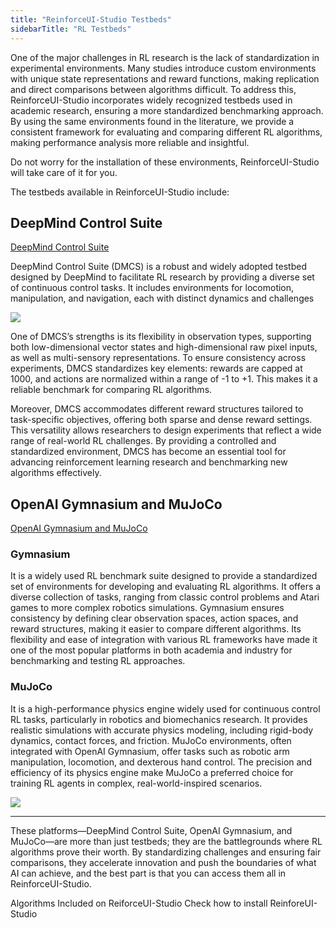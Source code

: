 ```yaml
---
title: "ReinforceUI-Studio Testbeds"
sidebarTitle: "RL Testbeds"
---
```


One of the major challenges in RL research is the lack of standardization in experimental environments. Many studies introduce custom environments with unique state representations and reward functions, making replication and direct comparisons between algorithms difficult.
To address this, ReinforceUI-Studio incorporates widely recognized testbeds used in academic research, ensuring a more standardized benchmarking approach. By using the same environments found in the literature, we provide a consistent framework for evaluating and comparing different RL algorithms, making performance analysis more reliable and insightful.

<Tip>
Do not worry for the installation of these environments, ReinforceUI-Studio will take care of it for you.
</Tip>


The testbeds available in ReinforceUI-Studio include:


## <Icon icon="brain-circuit" /> DeepMind Control Suite
[DeepMind Control Suite](https://github.com/google-deepmind/dm_control)

DeepMind Control Suite (DMCS) is a robust and widely adopted testbed designed by DeepMind to facilitate RL research by providing a diverse set of continuous control tasks. It includes environments for locomotion, manipulation, and navigation, each with distinct dynamics and challenges

![](/images/DMCS.png)

One of DMCS’s strengths is its flexibility in observation types, supporting both low-dimensional vector states and high-dimensional raw pixel inputs, as well as multi-sensory representations. To ensure consistency across experiments, DMCS standardizes key elements: rewards are capped at 1000, and actions are normalized within a range of -1 to +1. This makes it a reliable benchmark for comparing RL algorithms.

Moreover, DMCS accommodates different reward structures tailored to task-specific objectives, offering both sparse and dense reward settings. This versatility allows researchers to design experiments that reflect a wide range of real-world RL challenges. By providing a controlled and standardized environment, DMCS has become an essential tool for advancing reinforcement learning research and benchmarking new algorithms effectively.

## <Icon icon="brain-circuit" /> OpenAI Gymnasium and MuJoCo
[OpenAI Gymnasium and MuJoCo](https://github.com/Farama-Foundation/Gymnasium?tab=readme-ov-file)

### Gymnasium
It is a widely used RL benchmark suite designed to provide a standardized set of environments for developing and evaluating RL algorithms. It offers a diverse collection of tasks, ranging from classic control problems and Atari games to more complex robotics simulations. Gymnasium ensures consistency by defining clear observation spaces, action spaces, and reward structures, making it easier to compare different algorithms. Its flexibility and ease of integration with various RL frameworks have made it one of the most popular platforms in both academia and industry for benchmarking and testing RL approaches.

### MuJoCo

It is a high-performance physics engine widely used for continuous control RL tasks, particularly in robotics and biomechanics research. It provides realistic simulations with accurate physics modeling, including rigid-body dynamics, contact forces, and friction. MuJoCo environments, often integrated with OpenAI Gymnasium, offer tasks such as robotic arm manipulation, locomotion, and dexterous hand control. The precision and efficiency of its physics engine make MuJoCo a preferred choice for training RL agents in complex, real-world-inspired scenarios.

![](/images/mujoco.jpg)


***
These platforms—DeepMind Control Suite, OpenAI Gymnasium, and MuJoCo—are more than just testbeds; they are the battlegrounds where RL algorithms prove their worth.
By standardizing challenges and ensuring fair comparisons, they accelerate innovation and push the boundaries of what AI can achieve, and the best part is that you can access them all in ReinforceUI-Studio.



<CardGroup cols={2}>
  <Card title="Algorithms" icon="sparkles" href="/algorithms/algorithm_list">
    Algorithms Included on ReiforceUI-Studio
  </Card>

  <Card title="Installation" icon="sparkles" href="/user_guides/installation">
    Check how to install ReinforeUI-Studio
  </Card>
</CardGroup>